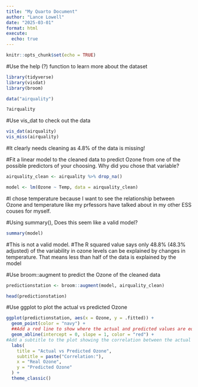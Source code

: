 ```yaml
---
title: "My Quarto Document"
author: "Lance Lowell"
date: "2025-03-01"
format: html
execute:
  echo: true
---
```


```r
knitr::opts_chunk$set(echo = TRUE)
```

#Use the help (?) function to learn more about the dataset
```r
library(tidyverse)
library(visdat)
library(broom)

data("airquality")

?airquality
```
 
#Use vis_dat to check out the data
```r
vis_dat(airquality)
vis_miss(airquality)
```
#It clearly needs cleaning as 4.8% of the data is missing!

#Fit a linear model to the cleaned data to predict Ozone from one of the possible predictors of your choosing. Why did you chose that variable?
```r
airquality_clean <- airquality %>% drop_na()

model <- lm(Ozone ~ Temp, data = airquality_clean)
```
#I chose temperature because I want to see the relationship between Ozone and temperature like my prfessors have talked about in my other ESS couses for myself.



#Using summary(), Does this seem like a valid model?
```r

summary(model)
```
#This is not a valid model.
#The R squared value says only 48.8%  (48.3% adjusted) of the variability in ozone levels can be explained by changes in temperature.  That means less than half of the data is explained by the model

#Use broom::augment to predict the Ozone of the cleaned data
```r
predictionstation <- broom::augment(model, airquality_clean)

head(predictionstation)
```

#Use ggplot to plot the actual vs predicted Ozone
```r
ggplot(predictionstation, aes(x = Ozone, y = .fitted)) +
  geom_point(color = "navy") +  
  ##Add a red line to show where the actual and predicted values are equal
  geom_abline(intercept = 0, slope = 1, color = "red") +
#Add a subtitle to the plot showing the correlation between the actual and predicted values are equal
  labs(
    title = "Actual vs Predicted Ozone",
    subtitle = paste("Correlation:"),
    x = "Real Ozone",
    y = "Predicted Ozone"
  ) +
  theme_classic()
```
